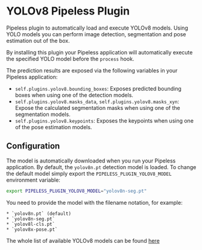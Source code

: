 # YOLOv8 Pipeless Plugin

Pipeless plugin to automatically load and execute YOLOv8 models. Using YOLO models you can perform image detection, segmentation and pose estimation out of the box.

By installing this plugin your Pipeless application will automatically execute the specified YOLO model before the `process` hook.

The prediction results are exposed via the following variables in your Pipeless application:

* `self.plugins.yolov8.bounding_boxes`: Exposes predicted bounding boxes when using one of the detection models.
* `self.plugins.yolov8.masks_data`, `self.plugins.yolov8.masks_xyn`: Expose the calculated segmentation masks when using one of the segmentation models.
* `self.plugins.yolov8.keypoints`: Exposes the keypoints when using one of the pose estimation models.

## Configuration

The model is automatically downloaded when you run your Pipeless application. By default, the `yolov8n.pt` detection model is loaded.
To change the default model simply export the `PIPELESS_PLUGIN_YOLOV8_MODEL` environment variable:

```bash copy
export PIPELESS_PLUGIN_YOLOV8_MODEL="yolov8n-seg.pt"
```

You need to provide the model with the filename notation, for example:

    * `yolov8n.pt` (default)
    * `yolov8n-seg.pt`
    * `yolov8l-cls.pt`
    * `yolov8x-pose.pt`

The whole list of available YOLOv8 models can be found [here](https://github.com/ultralytics/ultralytics#models)
